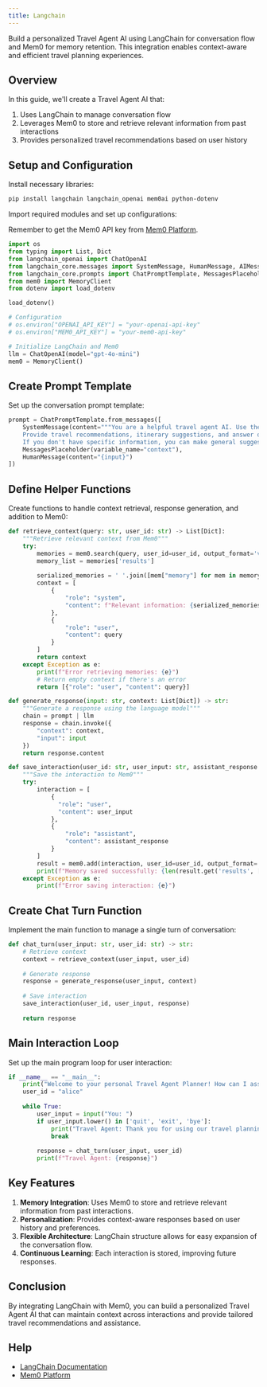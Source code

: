 ```yaml
---
title: Langchain
---
```


Build a personalized Travel Agent AI using LangChain for conversation flow and Mem0 for memory retention. This integration enables context-aware and efficient travel planning experiences.

## Overview

In this guide, we'll create a Travel Agent AI that:
1. Uses LangChain to manage conversation flow
2. Leverages Mem0 to store and retrieve relevant information from past interactions
3. Provides personalized travel recommendations based on user history

## Setup and Configuration

Install necessary libraries:

```bash
pip install langchain langchain_openai mem0ai python-dotenv
```

Import required modules and set up configurations:

<Note>Remember to get the Mem0 API key from [Mem0 Platform](https://app.mem0.ai).</Note>

```python
import os
from typing import List, Dict
from langchain_openai import ChatOpenAI
from langchain_core.messages import SystemMessage, HumanMessage, AIMessage
from langchain_core.prompts import ChatPromptTemplate, MessagesPlaceholder
from mem0 import MemoryClient
from dotenv import load_dotenv

load_dotenv()

# Configuration
# os.environ["OPENAI_API_KEY"] = "your-openai-api-key"
# os.environ["MEM0_API_KEY"] = "your-mem0-api-key"

# Initialize LangChain and Mem0
llm = ChatOpenAI(model="gpt-4o-mini")
mem0 = MemoryClient()
```

## Create Prompt Template

Set up the conversation prompt template:

```python
prompt = ChatPromptTemplate.from_messages([
    SystemMessage(content="""You are a helpful travel agent AI. Use the provided context to personalize your responses and remember user preferences and past interactions. 
    Provide travel recommendations, itinerary suggestions, and answer questions about destinations. 
    If you don't have specific information, you can make general suggestions based on common travel knowledge."""),
    MessagesPlaceholder(variable_name="context"),
    HumanMessage(content="{input}")
])
```

## Define Helper Functions

Create functions to handle context retrieval, response generation, and addition to Mem0:

```python
def retrieve_context(query: str, user_id: str) -> List[Dict]:
    """Retrieve relevant context from Mem0"""
    try:
        memories = mem0.search(query, user_id=user_id, output_format='v1.1')
        memory_list = memories['results']
        
        serialized_memories = ' '.join([mem["memory"] for mem in memory_list])
        context = [
            {
                "role": "system", 
                "content": f"Relevant information: {serialized_memories}"
            },
            {
                "role": "user",
                "content": query
            }
        ]
        return context
    except Exception as e:
        print(f"Error retrieving memories: {e}")
        # Return empty context if there's an error
        return [{"role": "user", "content": query}]

def generate_response(input: str, context: List[Dict]) -> str:
    """Generate a response using the language model"""
    chain = prompt | llm
    response = chain.invoke({
        "context": context,
        "input": input
    })
    return response.content

def save_interaction(user_id: str, user_input: str, assistant_response: str):
    """Save the interaction to Mem0"""
    try:
        interaction = [
            {
              "role": "user",
              "content": user_input
            },
            {
                "role": "assistant",
                "content": assistant_response
            }
        ]
        result = mem0.add(interaction, user_id=user_id, output_format='v1.1')
        print(f"Memory saved successfully: {len(result.get('results', []))} memories added")
    except Exception as e:
        print(f"Error saving interaction: {e}")
```

## Create Chat Turn Function

Implement the main function to manage a single turn of conversation:

```python
def chat_turn(user_input: str, user_id: str) -> str:
    # Retrieve context
    context = retrieve_context(user_input, user_id)
    
    # Generate response
    response = generate_response(user_input, context)
    
    # Save interaction
    save_interaction(user_id, user_input, response)
    
    return response
```

## Main Interaction Loop

Set up the main program loop for user interaction:

```python
if __name__ == "__main__":
    print("Welcome to your personal Travel Agent Planner! How can I assist you with your travel plans today?")
    user_id = "alice"
    
    while True:
        user_input = input("You: ")
        if user_input.lower() in ['quit', 'exit', 'bye']:
            print("Travel Agent: Thank you for using our travel planning service. Have a great trip!")
            break
        
        response = chat_turn(user_input, user_id)
        print(f"Travel Agent: {response}")
```

## Key Features

1. **Memory Integration**: Uses Mem0 to store and retrieve relevant information from past interactions.
2. **Personalization**: Provides context-aware responses based on user history and preferences.
3. **Flexible Architecture**: LangChain structure allows for easy expansion of the conversation flow.
4. **Continuous Learning**: Each interaction is stored, improving future responses.

## Conclusion

By integrating LangChain with Mem0, you can build a personalized Travel Agent AI that can maintain context across interactions and provide tailored travel recommendations and assistance.

## Help

- [LangChain Documentation](https://python.langchain.com/)
- [Mem0 Platform](https://app.mem0.ai/)

<Snippet file="get-help.mdx" />

